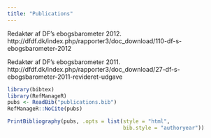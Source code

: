 ```yaml
---
title: "Publications"
---
```





Redaktør af DF’s ebogsbarometer 2012.
http://dfdf.dk/index.php/rapporter3/doc_download/110-df-s-ebogsbarometer-2012


Redaktør af DF’s ebogsbarometer 2011.
http://dfdf.dk/index.php/rapporter3/doc_download/27-df-s-ebogsbarometer-2011-revideret-udgave



```r
library(bibtex)
library(RefManageR)
pubs <- ReadBib("publications.bib")
RefManageR::NoCite(pubs)
```


```r
PrintBibliography(pubs, .opts = list(style = "html",
                                     bib.style = "authoryear"))
```

